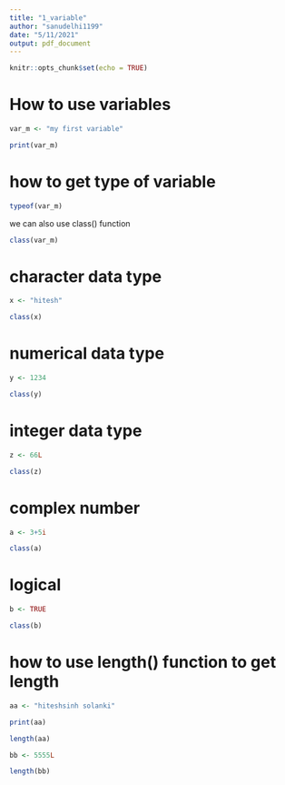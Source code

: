 ```yaml
---
title: "1_variable"
author: "sanudelhi1199"
date: "5/11/2021"
output: pdf_document
---
```


```r
knitr::opts_chunk$set(echo = TRUE)
```

# How to use variables 

```r

var_m <- "my first variable"

print(var_m) 
```

# how to get type of variable

```r

typeof(var_m)
```

we can also use class() function


```r

class(var_m)

```

# character data type

```r

x <- "hitesh"

class(x)
```

# numerical data type

```r

y <- 1234

class(y)
```

# integer data type

```r

z <- 66L

class(z)
```

# complex number 

```r

a <- 3+5i

class(a)
```

# logical 

```r

b <- TRUE

class(b)
```


# how to use length() function to get length

```r

aa <- "hiteshsinh solanki"

print(aa)

length(aa)

bb <- 5555L

length(bb)

````
